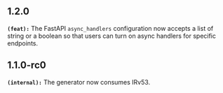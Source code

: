 ## 1.2.0
**`(feat):`** The FastAPI `async_handlers` configuration now accepts a list of string or a boolean so that users can turn on async handlers for specific endpoints.

## 1.1.0-rc0
**`(internal):`** The generator now consumes IRv53.


